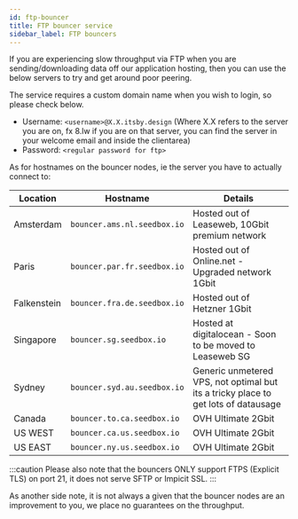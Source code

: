 ```yaml
---
id: ftp-bouncer
title: FTP bouncer service
sidebar_label: FTP bouncers
---
```


If you are experiencing slow throughput via FTP when you are sending/downloading data off our application hosting, then you can use the below servers to try and get around poor peering.

The service requires a custom domain name when you wish to login, so please check below.

- Username: `<username>@X.X.itsby.design` (Where X.X refers to the server you are on, fx 8.lw if you are on that server, you can find the server in your welcome email and inside the clientarea)
- Password: `<regular password for ftp>`

As for hostnames on the bouncer nodes, ie the server you have to actually connect to:

| Location    | Hostname                    | Details                                                                            |
| ----------- | --------------------------- | ---------------------------------------------------------------------------------- |
| Amsterdam   | `bouncer.ams.nl.seedbox.io` | Hosted out of Leaseweb, 10Gbit premium network                                     |
| Paris       | `bouncer.par.fr.seedbox.io` | Hosted out of Online.net - Upgraded network 1Gbit                                  |
| Falkenstein | `bouncer.fra.de.seedbox.io` | Hosted out of Hetzner 1Gbit                                                        |
| Singapore   | `bouncer.sg.seedbox.io`     | Hosted at digitalocean - Soon to be moved to Leaseweb SG                           |
| Sydney      | `bouncer.syd.au.seedbox.io` | Generic unmetered VPS, not optimal but its a tricky place to get lots of datausage |
| Canada      | `bouncer.to.ca.seedbox.io`  | OVH Ultimate 2Gbit                                                                 |
| US WEST     | `bouncer.ca.us.seedbox.io`  | OVH Ultimate 2Gbit                                                                 |
| US EAST     | `bouncer.ny.us.seedbox.io`  | OVH Ultimate 2Gbit                                                                 |

:::caution
Please also note that the bouncers ONLY support FTPS (Explicit TLS) on port 21, it does not serve SFTP or Impicit SSL.
:::

As another side note, it is not always a given that the bouncer nodes are an improvement to you, we place no guarantees on the throughput.
